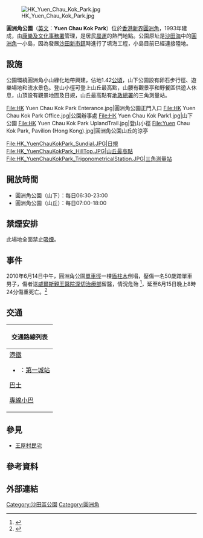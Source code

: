 {{coord|22.3826|114.2000|type:landmark_region:HK|display=title}}
[[File:HK_Yuen_Chau_Kok_Park.jpg|thumb]]

'''圓洲角公園'''（[[英文|英文]]：'''Yuen Chau Kok Park'''）位於[[香港|香港]][[新界|新界]][[圓洲角|圓洲角]]，1993年建成，由[[康樂及文化事務署|康樂及文化事務署]]管理，是居民[[晨運|晨運]]的熱門地點。公園原址是[[沙田海|沙田海]]中的[[圓洲角|圓洲角]]一小島，因為發展[[沙田新市鎮|沙田新市鎮]]時進行了填海工程，小島目前已經連接陸地。

== 設施 ==
公園環繞圓洲角小山綠化地帶興建，佔地1.42[[公頃|公頃]]，山下公園設有卵石步行徑、遊樂場地和流水景色。登山小徑可登上山丘最高點，山腰有觀景亭和野餐區供遊人休息，山頂設有觀景地圖及日規，山丘最高點有[[地政總署|地政總署]]的三角測量站。

<gallery>
File:HK Yuen Chau Kok Park Enterance.jpg|圓洲角公園正門入口
File:HK Yuen Chau Kok Park Office.jpg|公園辦事處
File:HK Yuen Chau Kok Park1.jpg|山下公園
File:HK Yuen Chau Kok Park UplandTrail.jpg|登山小徑
File:Yuen Chau Kok Park, Pavilion (Hong Kong).jpg|圓洲角公園山丘的涼亭

File:HK_YuenChauKokPark_Sundial.JPG|日規
File:HK_YuenChauKokPark_HillTop.JPG|山丘最高點
File:HK_YuenChauKokPark_TrigonometricalStation.JPG|三角測量站
</gallery>

== 開放時間 ==
* 圓洲角公園（山下）：每日06:30-23:00
* 圓洲角公園（山丘）：每日07:00-18:00

==禁煙安排==
此場地全面禁止[[吸煙|吸煙]]。

== 事件 ==
2010年6月14日中午，圓洲角公園[[單車徑|單車徑]]一棵[[盾柱木|盾柱木]]倒塌，壓傷一名50歲踏單車男子，傷者送[[威爾斯親王醫院|威爾斯親王醫院]][[深切治療部|深切治療部]]留醫，情況危殆 <ref>{{Cite web |url=http://hk.news.yahoo.com/article/100614/18/imf6.html |title=2010年6月14日商業電台：沙田圓洲角公園塌樹，傷者生還機會渺茫 |accessdate=2010年6月14日 |archive-date=2010年6月17日 |archive-url=https://web.archive.org/web/20100617170406/http://hk.news.yahoo.com/article/100614/18/imf6.html |dead-url=no }}</ref>，延至6月15日晚上8時24分傷重死亡。<ref>{{Cite web |url=http://hk.news.yahoo.com/article/100615/4/inak.html |title=2010年6月15日明報：圓洲角塌樹傷者不治 |accessdate=2010年6月15日 |archive-date=2010年6月18日 |archive-url=https://web.archive.org/web/20100618114600/http://hk.news.yahoo.com/article/100615/4/inak.html |dead-url=no }}</ref>

==交通==
{| class="mw-collapsible mw-collapsed wikitable" style="background:white; margin: 0 auto; width: auto;" 
! 交通路線列表
|-
|
;[[港鐵|港鐵]]
*{{港鐵路線標誌|TML}}：[[第一城站|第一城站]]
;[[香港巴士|巴士]]
{{九龍新界巴士簡單列表|49X|73A|80K|82K|82X|85A|86|89X|281A}}
{{過海隧道巴士簡單列表|182|980A|N182}}
;[[香港小型巴士|專線小巴]]
{{新界專線小巴簡單列表|65A|67A|67K|803|804|808|808P|809K|811|811A|813|813A}}
|}

== 參見 ==
* [[王屋村民宅|王屋村民宅]]

== 參考資料 ==
{{reflist}}

== 外部連結 ==
{{commons category|Yuen Chau Kok Park}}
{{香港公園}}

[[Category:沙田區公園|Category:沙田區公園]]
[[Category:圓洲角|Category:圓洲角]]